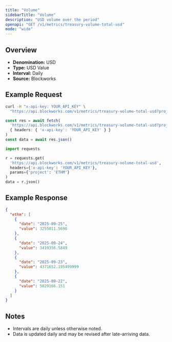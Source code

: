 ```yaml
---
title: "Volume"
sidebarTitle: "Volume"
description: "USD volume over the period"
openapi: "GET /v1/metrics/treasury-volume-total-usd"
mode: "wide"
---
```


## Overview

- **Denomination:** USD
- **Type:** USD Value
- **Interval:** Daily
- **Source:** Blockworks

## Example Request

<CodeGroup>

```bash cURL
curl -H "x-api-key: YOUR_API_KEY" \
  "https://api.blockworks.com/v1/metrics/treasury-volume-total-usd?project=ETHM"
```

```typescript TypeScript
const res = await fetch(
  'https://api.blockworks.com/v1/metrics/treasury-volume-total-usd?project=ETHM',
  { headers: { 'x-api-key': 'YOUR_API_KEY' } }
)
const data = await res.json()
```

```python Python
import requests

r = requests.get(
  'https://api.blockworks.com/v1/metrics/treasury-volume-total-usd',
  headers={'x-api-key': 'YOUR_API_KEY'},
  params={'project': 'ETHM'}
)
data = r.json()
```

</CodeGroup>

## Example Response

```json
{
  "ethm": [
    {
      "date": "2025-09-25",
      "value": 3255011.5696
    },
    {
      "date": "2025-09-24",
      "value": 3419356.5849
    },
    {
      "date": "2025-09-23",
      "value": 4371652.195499999
    },
    {
      "date": "2025-09-22",
      "value": 5029166.151
    }
  ]
}
```

## Notes
- Intervals are daily unless otherwise noted.
- Data is updated daily and may be revised after late-arriving data.